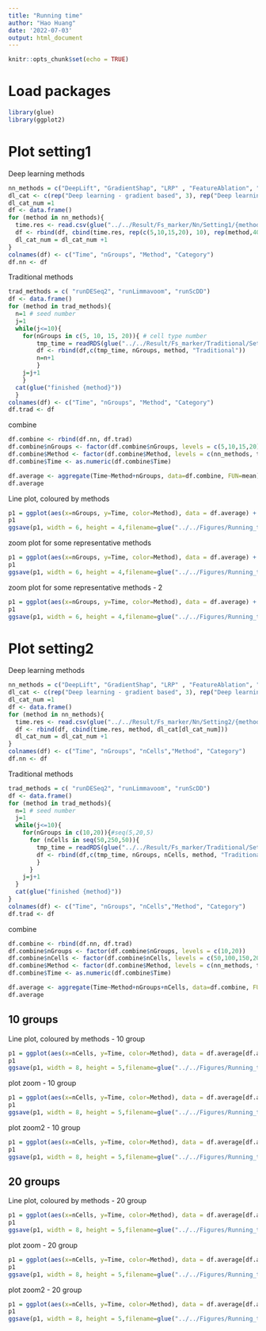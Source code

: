 ```yaml
---
title: "Running time"
author: "Hao Huang"
date: '2022-07-03'
output: html_document
---
```


```r
knitr::opts_chunk$set(echo = TRUE)
```

# Load packages
```r
library(glue)
library(ggplot2)

```

# Plot setting1
Deep learning methods
```r
nn_methods = c("DeepLift", "GradientShap", "LRP" , "FeatureAblation", "Occlusion"  ,"Lime")
dl_cat <- c(rep("Deep learning - gradient based", 3), rep("Deep learning - perturbation", 3))
dl_cat_num =1
df <- data.frame()
for (method in nn_methods){
  time.res <- read.csv(glue("../../Result/Fs_marker/Nn/Setting1/{method}/Elapse_time_record.csv"))[,2]
  df <- rbind(df, cbind(time.res, rep(c(5,10,15,20), 10), rep(method,40), dl_cat[dl_cat_num]))
  dl_cat_num = dl_cat_num +1
}
colnames(df) <- c("Time", "nGroups", "Method", "Category")
df.nn <- df
```

Traditional methods
```r
trad_methods = c( "runDESeq2", "runLimmavoom", "runScDD")
df <- data.frame()
for (method in trad_methods){
  n=1 # seed number 
  j=1
  while(j<=10){
    for(nGroups in c(5, 10, 15, 20)){ # cell type number
        tmp_time = readRDS(glue("../../Result/Fs_marker/Traditional/Setting1/{method}/Res_{method}_Simulation_setting1_nCells_200_nGroups_{nGroups}__iteration{j}_seeds{n}.rds"))$time
        df <- rbind(df,c(tmp_time, nGroups, method, "Traditional"))
        n=n+1
        }
    j=j+1
    }
  cat(glue("finished {method}"))
  }
colnames(df) <- c("Time", "nGroups", "Method", "Category")
df.trad <- df
```

combine
```r
df.combine <- rbind(df.nn, df.trad)
df.combine$nGroups <- factor(df.combine$nGroups, levels = c(5,10,15,20))
df.combine$Method <- factor(df.combine$Method, levels = c(nn_methods, trad_methods))
df.combine$Time <- as.numeric(df.combine$Time)
```


```r
df.average <- aggregate(Time~Method+nGroups, data=df.combine, FUN=mean)
df.average
```
Line plot, coloured by methods
```r
p1 = ggplot(aes(x=nGroups, y=Time, color=Method), data = df.average) + geom_line(aes(group=Method)) + geom_point(aes(color=Method)) +ylab("Time(s)")  + coord_cartesian(ylim = c(0,15000))+theme_classic()
p1
ggsave(p1, width = 6, height = 4,filename=glue("../../Figures/Running_time//Setting1_TM.pdf"))
```


zoom plot for some representative methods
```r
p1 = ggplot(aes(x=nGroups, y=Time, color=Method), data = df.average) + geom_line(aes(group=Method)) + geom_point(aes(color=Method)) +ylab("Time(s)") + coord_cartesian(ylim = c(0,1200))+theme_classic()
p1
ggsave(p1, width = 6, height = 4,filename=glue("../../Figures/Running_time//Setting1_zoom_TM.pdf"))
```

zoom plot for some representative methods - 2
```r
p1 = ggplot(aes(x=nGroups, y=Time, color=Method), data = df.average) + geom_line(aes(group=Method)) + geom_point(aes(color=Method)) +ylab("Time(s)") + coord_cartesian(ylim = c(10,35))+theme_classic()
p1
ggsave(p1, width = 6, height = 4,filename=glue("../../Figures/Running_time//Setting1_zoom2_TM.pdf"))
```

# Plot setting2
Deep learning methods
```r
nn_methods = c("DeepLift", "GradientShap", "LRP" , "FeatureAblation", "Occlusion"  ,"Lime")
dl_cat <- c(rep("Deep learning - gradient based", 3), rep("Deep learning - perturbation", 3))
dl_cat_num =1
df <- data.frame()
for (method in nn_methods){
  time.res <- read.csv(glue("../../Result/Fs_marker/Nn/Setting2/{method}/Elapse_time_record.csv"))[,2:4]
  df <- rbind(df, cbind(time.res, method, dl_cat[dl_cat_num]))
  dl_cat_num = dl_cat_num +1
}
colnames(df) <- c("Time", "nGroups", "nCells","Method", "Category")
df.nn <- df
```

Traditional methods
```r
trad_methods = c( "runDESeq2", "runLimmavoom", "runScDD")
df <- data.frame()
for (method in trad_methods){
  n=1 # seed number 
  j=1
  while(j<=10){
    for(nGroups in c(10,20)){#seq(5,20,5)
      for (nCells in seq(50,250,50)){
        tmp_time = readRDS(glue("../../Result/Fs_marker/Traditional/Setting2//{method}/Res_{method}_Simulation_setting2_nGroups_{nGroups}_nCells_{nCells}_iteration{j}.rds"))$time
        df <- rbind(df,c(tmp_time, nGroups, nCells, method, "Traditional"))
        }
      }
    j=j+1
  }
  cat(glue("finished {method}"))
}
colnames(df) <- c("Time", "nGroups", "nCells","Method", "Category")
df.trad <- df
```


combine
```r
df.combine <- rbind(df.nn, df.trad)
df.combine$nGroups <- factor(df.combine$nGroups, levels = c(10,20))
df.combine$nCells <- factor(df.combine$nCells, levels = c(50,100,150,200,250))
df.combine$Method <- factor(df.combine$Method, levels = c(nn_methods, trad_methods))
df.combine$Time <- as.numeric(df.combine$Time)
```

```r
df.average <- aggregate(Time~Method+nGroups+nCells, data=df.combine, FUN=mean)
df.average
```

## 10 groups
Line plot, coloured by methods - 10 group
```r
p1 = ggplot(aes(x=nCells, y=Time, color=Method), data = df.average[df.average$nGroups == 10,]) + geom_line(aes(group=Method)) + geom_point(aes(color=Method)) +ylab("Time(s)") + coord_cartesian(ylim = c(0,5000))+theme_classic()
p1
ggsave(p1, width = 8, height = 5,filename=glue("../../Figures/Running_time//Setting2_TM_nGroups10.pdf"))
```


plot zoom - 10 group
```r
p1 = ggplot(aes(x=nCells, y=Time, color=Method), data = df.average[df.average$nGroups == 10, ]) + geom_line(aes(group=Method)) + geom_point(aes(color=Method)) +ylab("Time(s)") + coord_cartesian(ylim = c(0,650))+theme_classic()
p1
ggsave(p1, width = 8, height = 5,filename=glue("../../Figures/Running_time//Setting2_zoom_TM_nGroups10.pdf"))
```


plot zoom2 - 10 group
```r
p1 = ggplot(aes(x=nCells, y=Time, color=Method), data = df.average[df.average$nGroups == 10, ]) + geom_line(aes(group=Method)) + geom_point(aes(color=Method)) +ylab("Time(s)") + coord_cartesian(ylim = c(10,30))+theme_classic()
p1
ggsave(p1, width = 8, height = 5,filename=glue("../../Figures/Running_time//Setting2_zoom2_TM_nGroups10.pdf"))
```

## 20 groups
Line plot, coloured by methods - 20 group
```r
p1 = ggplot(aes(x=nCells, y=Time, color=Method), data = df.average[df.average$nGroups == 20,]) + geom_line(aes(group=Method)) + geom_point(aes(color=Method)) +ylab("Time(s)") + coord_cartesian(ylim = c(0,20000))+theme_classic()
p1
ggsave(p1, width = 8, height = 5,filename=glue("../../Figures/Running_time//Setting2_TM_nGroups20.pdf"))
```


plot zoom - 20 group
```r
p1 = ggplot(aes(x=nCells, y=Time, color=Method), data = df.average[df.average$nGroups == 20, ]) + geom_line(aes(group=Method)) + geom_point(aes(color=Method)) +ylab("Time(s)") + coord_cartesian(ylim = c(0,700))+theme_classic()
p1
ggsave(p1, width = 8, height = 5,filename=glue("../../Figures/Running_time//Setting2_zoom_TM_nGroups20.pdf"))
```


plot zoom2 - 20 group
```r
p1 = ggplot(aes(x=nCells, y=Time, color=Method), data = df.average[df.average$nGroups == 20, ]) + geom_line(aes(group=Method)) + geom_point(aes(color=Method)) +ylab("Time(s)") + coord_cartesian(ylim = c(15,40))+theme_classic()
p1
ggsave(p1, width = 8, height = 5,filename=glue("../../Figures/Running_time//Setting2_zoom2_TM_nGroups20.pdf"))
```